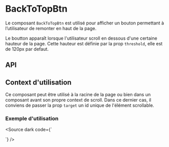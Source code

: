 
<Meta of={BackToTopBtnStories} />


# BackToTopBtn

Le composant `BackToTopBtn` est utilisé pour afficher un bouton permettant à l’utilisateur de remonter en haut de la page.

Le boutton apparaît lorsque l'utilisateur scroll en dessous d'une certaine hauteur de la page. Cette hauteur est définie par la prop `threshold`, elle est de 120px par defaut.

<Canvas of={BackToTopBtnStories.Default}  />

## API

<Controls of={BackToTopBtnStories.Default} />

## Context d'utilisation

Ce composant peut être utilisé à la racine de la page ou bien dans un composant avant son propre context de scroll. Dans ce dernier cas, il conviens de passer la prop `target` un id unique de l'élément scrollable.

### Exemple d'utilisation

<Source dark code={`
<script setup lang="ts">
</script>

<template>
  <VCard
      id="target"
      width="100%"
      max-height="200px"
      class="overflow-y-auto"
      style="scroll-behavior: smooth"
  >
    <VSheet
        height="600px"
        class="d-flex flex-column align-center"
    >
      <p class="pa-2">
        Haut de la section.
      </p>
    </VSheet>
    <BackToTopBtn target="target">
      Retour en haut de la page
    </BackToTopBtn>
  </VCard>
</template>
`} />
